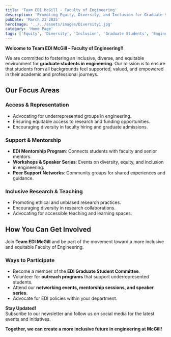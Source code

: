 ```yaml
---
title: 'Team EDI McGill - Faculty of Engineering'
description: 'Promoting Equity, Diversity, and Inclusion for Graduate Students in Engineering.'
pubDate: 'March 23 2025'
heroImage: '../../assets/images/Diversity1.jpg'
category: 'Home Page'
tags: ['Equity', 'Diversity', 'Inclusion', 'Graduate Students', 'Engineering']
---
```


**Welcome to Team EDI McGill – Faculty of Engineering!!** 

We are committed to fostering an inclusive, diverse, and equitable environment for **graduate students in engineering**. Our mission is to ensure that students from all backgrounds feel supported, valued, and empowered in their academic and professional journeys.

## Our Focus Areas

### **Access & Representation**
- Advocating for underrepresented groups in engineering.
- Ensuring equitable access to research and funding opportunities.
- Encouraging diversity in faculty hiring and graduate admissions.

### **Support & Mentorship**
- **EDI Mentorship Program**: Connects students with faculty and senior mentors.
- **Workshops & Speaker Series**: Events on diversity, equity, and inclusion in engineering.
- **Peer Support Networks**: Community groups for shared experiences and guidance.

### **Inclusive Research & Teaching**
- Promoting ethical and unbiased research practices.
- Encouraging diversity in research collaborations.
- Advocating for accessible teaching and learning spaces.

## How You Can Get Involved

Join **Team EDI McGill** and be part of the movement toward a more inclusive and equitable Faculty of Engineering.

### **Ways to Participate**
- Become a member of the **EDI Graduate Student Committee**.
- Volunteer for **outreach programs** that support underrepresented students.
- Attend our **networking events, mentorship sessions, and speaker series**.
- Advocate for EDI policies within your department.

**Stay Updated!**  
Subscribe to our newsletter and follow us on social media for the latest events and initiatives.

**Together, we can create a more inclusive future in engineering at McGill!**
